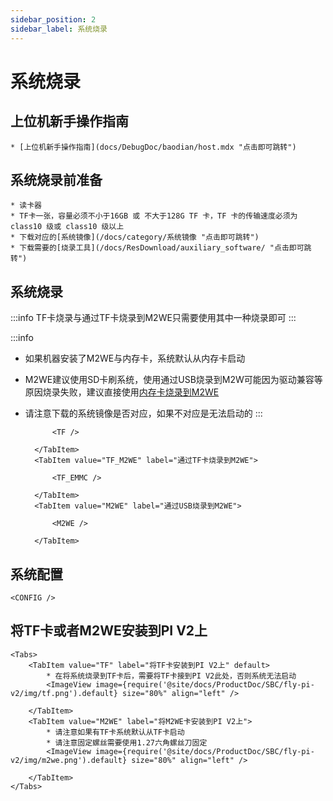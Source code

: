 ```yaml
---
sidebar_position: 2
sidebar_label: 系统烧录
---
```



# 系统烧录

## 上位机新手操作指南

    * [上位机新手操作指南](docs/DebugDoc/baodian/host.mdx "点击即可跳转") 

## 系统烧录前准备

    * 读卡器
    * TF卡一张，容量必须不小于16GB 或 不大于128G TF 卡，TF 卡的传输速度必须为 class10 级或 class10 级以上
    * 下载对应的[系统镜像](/docs/category/系统镜像 "点击即可跳转") 
    * 下载需要的[烧录工具](/docs/ResDownload/auxiliary_software/ "点击即可跳转") 

## 系统烧录

:::info
TF卡烧录与通过TF卡烧录到M2WE只需要使用其中一种烧录即可
:::

:::info
* 如果机器安装了M2WE与内存卡，系统默认从内存卡启动
* M2WE建议使用SD卡刷系统，使用通过USB烧录到M2W可能因为驱动兼容等原因烧录失败，建议直接使用[内存卡烧录到M2WE](https://mellow-next.klipper.cn/docs/ProductDoc/SBC/fly-pi-v2/fly-os)
* 请注意下载的系统镜像是否对应，如果不对应是无法启动的
:::

    <Tabs>
        <TabItem value="TF" label="烧录到TF卡" default>
            
            <TF />
            
        </TabItem>
        <TabItem value="TF_M2WE" label="通过TF卡烧录到M2WE">
            
            <TF_EMMC />

        </TabItem>
        <TabItem value="M2WE" label="通过USB烧录到M2WE">
            
            <M2WE />

        </TabItem>
    </Tabs>

## 系统配置

    <CONFIG />

## 将TF卡或者M2WE安装到PI V2上

    <Tabs>
        <TabItem value="TF" label="将TF卡安装到PI V2上" default>
            * 在将系统烧录到TF卡后，需要将TF卡接到PI V2此处，否则系统无法启动
            <ImageView image={require('@site/docs/ProductDoc/SBC/fly-pi-v2/img/tf.png').default} size="80%" align="left" />  

        </TabItem>
        <TabItem value="M2WE" label="将M2WE卡安装到PI V2上">
            * 请注意如果有TF卡系统默认从TF卡启动
            * 请注意固定螺丝需要使用1.27六角螺丝刀固定
            <ImageView image={require('@site/docs/ProductDoc/SBC/fly-pi-v2/img/m2we.png').default} size="80%" align="left" />  

        </TabItem>
    </Tabs>